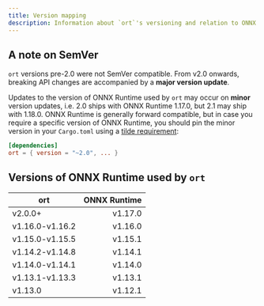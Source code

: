 ```yaml
---
title: Version mapping
description: Information about `ort`'s versioning and relation to ONNX Runtime versioning.
---
```


## A note on SemVer
`ort` versions pre-2.0 were not SemVer compatible. From v2.0 onwards, breaking API changes are accompanied by a **major version update**.

Updates to the version of ONNX Runtime used by `ort` may occur on **minor** version updates, i.e. 2.0 ships with ONNX Runtime 1.17.0, but 2.1 may ship with 1.18.0. ONNX Runtime is generally forward compatible, but in case you require a specific version of ONNX Runtime, you should pin the minor version in your `Cargo.toml` using a [tilde requirement](https://doc.rust-lang.org/cargo/reference/specifying-dependencies.html#tilde-requirements):
```toml
[dependencies]
ort = { version = "~2.0", ... }
```

## Versions of ONNX Runtime used by `ort`

| **ort**  | **ONNX Runtime** |
| -------- | ----------------:|
| v2.0.0+ | v1.17.0 |
| v1.16.0-v1.16.2 | v1.16.0 |
| v1.15.0-v1.15.5 | v1.15.1 |
| v1.14.2-v1.14.8 | v1.14.1 |
| v1.14.0-v1.14.1 | v1.14.0 |
| v1.13.1-v1.13.3 | v1.13.1 |
| v1.13.0  | v1.12.1 |
